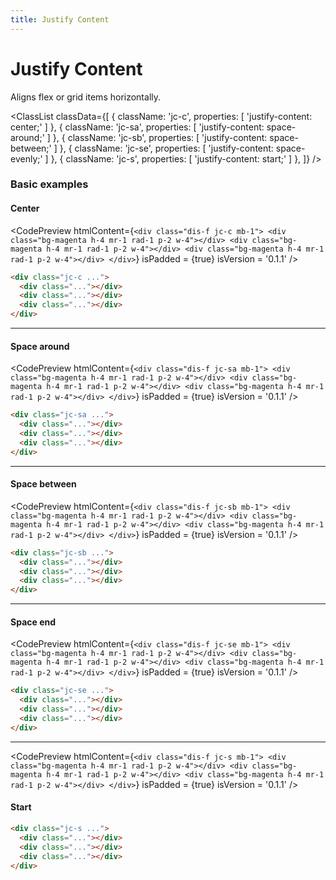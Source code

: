 ```yaml
---
title: Justify Content
---
```



# Justify Content

Aligns flex or grid items horizontally.

<ClassList
  classData={[
    {
      className: 'jc-c',
      properties: [
        'justify-content: center;'
      ]
    },
    {
      className: 'jc-sa',
      properties: [
        'justify-content: space-around;'
      ]
    },
    {
      className: 'jc-sb',
      properties: [
        'justify-content: space-between;'
      ]
    },
    {
      className: 'jc-se',
      properties: [
        'justify-content: space-evenly;'
      ]
    },
    {
      className: 'jc-s',
      properties: [
        'justify-content: start;'
      ]
    },
  ]}
/>

### Basic examples

#### Center

<CodePreview
  htmlContent={`
    <div class="dis-f jc-c mb-1">
      <div class="bg-magenta h-4 mr-1 rad-1 p-2 w-4"></div>
      <div class="bg-magenta h-4 mr-1 rad-1 p-2 w-4"></div>
      <div class="bg-magenta h-4 mr-1 rad-1 p-2 w-4"></div>
    </div>
  `}
  isPadded = {true}
  isVersion = '0.1.1'
/>

```html
<div class="jc-c ...">
  <div class="..."></div>
  <div class="..."></div>
  <div class="..."></div>
</div>
```

---

#### Space around

<CodePreview
  htmlContent={`
    <div class="dis-f jc-sa mb-1">
      <div class="bg-magenta h-4 mr-1 rad-1 p-2 w-4"></div>
      <div class="bg-magenta h-4 mr-1 rad-1 p-2 w-4"></div>
      <div class="bg-magenta h-4 mr-1 rad-1 p-2 w-4"></div>
    </div>
  `}
  isPadded = {true}
  isVersion = '0.1.1'
/>

```html
<div class="jc-sa ...">
  <div class="..."></div>
  <div class="..."></div>
  <div class="..."></div>
</div>
```

---

#### Space between

<CodePreview
  htmlContent={`
    <div class="dis-f jc-sb mb-1">
      <div class="bg-magenta h-4 mr-1 rad-1 p-2 w-4"></div>
      <div class="bg-magenta h-4 mr-1 rad-1 p-2 w-4"></div>
      <div class="bg-magenta h-4 mr-1 rad-1 p-2 w-4"></div>
    </div>
  `}
  isPadded = {true}
  isVersion = '0.1.1'
/>

```html
<div class="jc-sb ...">
  <div class="..."></div>
  <div class="..."></div>
  <div class="..."></div>
</div>
```

---

#### Space end

<CodePreview
  htmlContent={`
    <div class="dis-f jc-se mb-1">
      <div class="bg-magenta h-4 mr-1 rad-1 p-2 w-4"></div>
      <div class="bg-magenta h-4 mr-1 rad-1 p-2 w-4"></div>
      <div class="bg-magenta h-4 mr-1 rad-1 p-2 w-4"></div>
    </div>
  `}
  isPadded = {true}
  isVersion = '0.1.1'
/>

```html
<div class="jc-se ...">
  <div class="..."></div>
  <div class="..."></div>
  <div class="..."></div>
</div>
```

---

<CodePreview
  htmlContent={`
    <div class="dis-f jc-s mb-1">
      <div class="bg-magenta h-4 mr-1 rad-1 p-2 w-4"></div>
      <div class="bg-magenta h-4 mr-1 rad-1 p-2 w-4"></div>
      <div class="bg-magenta h-4 mr-1 rad-1 p-2 w-4"></div>
    </div>
  `}
  isPadded = {true}
  isVersion = '0.1.1'
/>

#### Start

```html
<div class="jc-s ...">
  <div class="..."></div>
  <div class="..."></div>
  <div class="..."></div>
</div>
```